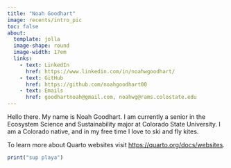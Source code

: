 ```yaml
---
title: "Noah Goodhart"
image: recents/intro_pic 
toc: false
about:
  template: jolla
  image-shape: round
  image-width: 17em
  links: 
    - text: LinkedIn
      href: https://www.linkedin.com/in/noahwgoodhart/ 
    - text: GitHub
      href: https://github.com/noahgoodhart00
    - text: Emails
      href: goodhartnoah@gmail.com, noahwg@rams.colostate.edu
---
```


Hello there. My name is Noah Goodhart. I am currently a senior in the Ecosystem Science and Sustainability major at Colorado State University. I am a Colorado native, and in my free time I love to ski and fly kites.

To learn more about Quarto websites visit <https://quarto.org/docs/websites>.

```r
print("sup playa")
```
